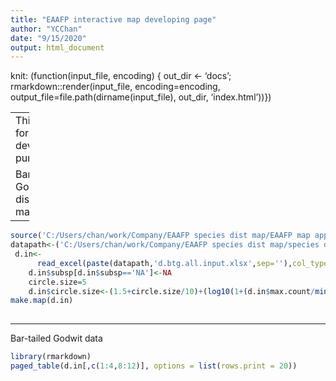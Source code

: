 ```yaml
---
title: "EAAFP interactive map developing page"
author: "YCChan"
date: "9/15/2020"
output: html_document
---
```


knit: (function(input_file, encoding) {
  out_dir <- 'docs';
  rmarkdown::render(input_file,
 encoding=encoding,
 output_file=file.path(dirname(input_file), out_dir, 'index.html'))})

---
This site is for development purpose.

Bar-tailed Godwit distribution map
---

```r
source('C:/Users/chan/work/Company/EAAFP species dist map/EAAFP map app/server.R')
datapath<-('C:/Users/chan/work/Company/EAAFP species dist map/species dist data/')
 d.in<-
      read_excel(paste(datapath,'d.btg.all.input.xlsx',sep=''),col_types=c(rep( "guess",3),'text',rep( "guess",8)))
    d.in$subsp[d.in$subsp=='NA']<-NA
    circle.size=5
    d.in$circle.size<-(1.5+circle.size/10)+(log10(1+(d.in$max.count/min(d.in$max.count))*5)*(1+circle.size/8))
make.map(d.in)
    

```

---
Bar-tailed Godwit data

```r
library(rmarkdown)
paged_table(d.in[,c(1:4,8:12)], options = list(rows.print = 20))
```



